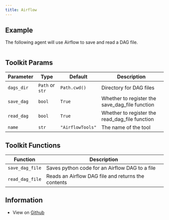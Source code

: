 ```yaml
---
title: Airflow
---
```


## Example

The following agent will use Airflow to save and read a DAG file.

```python cookbook/tools/airflow_tools.py

```

## Toolkit Params

| Parameter | Type | Default | Description |
|-----------|------|---------|-------------|
| `dags_dir` | `Path` or `str` | `Path.cwd()` | Directory for DAG files |
| `save_dag` | `bool` | `True` | Whether to register the save_dag_file function |
| `read_dag` | `bool` | `True` | Whether to register the read_dag_file function |
| `name` | `str` | `"AirflowTools"` | The name of the tool |

## Toolkit Functions

| Function | Description |
|----------|-------------|
| `save_dag_file` | Saves python code for an Airflow DAG to a file |
| `read_dag_file` | Reads an Airflow DAG file and returns the contents |


## Information

- View on [Github](https://github.com/phidatahq/phidata/blob/main/phi/tools/airflow.py)

